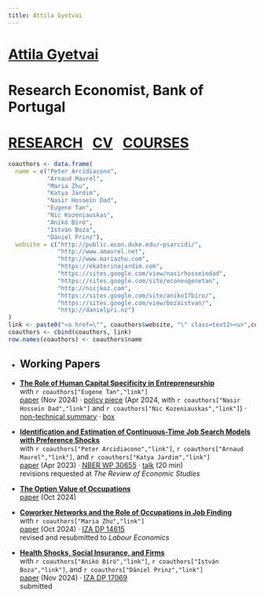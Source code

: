 ```yaml
---
title: Attila Gyetvai
---
```

<h1 class=name>   <a class=text1 href="/"> Attila Gyetvai </a> </h1>
<h1 class=affil>  Research Economist, Bank of Portugal </h1>
<h1 class=navbar> <a class=text1 href="research">RESEARCH</a>&nbsp;&nbsp;
  <a class=text1 href="CV_AttilaGyetvai.pdf">CV</a>&nbsp;&nbsp;
  <a class=text1 href="courses">COURSES</a></h1>

```r
coauthors <- data.frame(
  name = c("Peter Arcidiacono", 
           "Arnaud Maurel", 
           "Maria Zhu", 
           "Katya Jardim",
           "Nasir Hossein Dad",
           "Eugene Tan",
           "Nic Kozeniauskas",
           "Anikó Bíró",
           "István Boza",
           "Dániel Prinz"),
  website = c("http://public.econ.duke.edu/~psarcidi/", 
              "http://www.amaurel.net", 
              "http://www.mariazhu.com", 
              "https://ekaterinajardim.com",
              "https://sites.google.com/view/nasirhosseindad",
              "https://sites.google.com/site/econeugenetan",
              "http://nicjkoz.com",
              "https://sites.google.com/site/aniko17biro/",
              "https://sites.google.com/view/bozaistvan/",
              "http://danielpri.nz")
)
link <- paste0("<a href=\"", coauthors$website, "\" class=text2><u>",coauthors$name,"</u></a>")
coauthors <- cbind(coauthors, link)
row.names(coauthors) <- coauthors$name
```


<ul>
  <li><h2>Working Papers</h2></li>
  
  <li> 
    <p> 
      <a class=text1 href="research/GT_HCEntrepRisk.pdf"><b>The Role of Human Capital Specificity in Entrepreneurship</b></a> </br>
      with `r coauthors["Eugene Tan","link"]`</br>
      <a class=text2 href="research/GT_HCEntrepRisk.pdf"><u>paper</u></a> (Nov 2024) &#183; <a class=text2 href="research/GHKT_BdP.pdf"><u>policy piece</u></a> (Apr 2024, with `r coauthors["Nasir Hossein Dad","link"]` and `r coauthors["Nic Kozeniauskas","link"]`) &#183; <a class=text2 href="research/GHKT_BdP_NTS.pdf"><u>non-technical summary</u></a> &#183; <a class=text2 href="research/GHKT_BdP_EIP.pdf"><u>box</u></a>
    </p>
  </li>
  
  <li> 
    <p> 
      <a class=text1 href="research/AGMJ_ContTimeSearch.pdf"><b>Identification and Estimation of Continuous-Time Job Search Models with Preference Shocks</b></a> </br>
      with `r coauthors["Peter Arcidiacono","link"]`, `r coauthors["Arnaud Maurel","link"]`, and `r coauthors["Katya Jardim","link"]` </br>
      <a class=text2 href="research/AGMJ_ContTimeSearch.pdf"><u>paper</u></a> (Apr 2023) &#183; 
      <a class=text2 href="https://www.nber.org/papers/w30655"><u>NBER WP 30655</u></a> &#183; 
      <a class=text2 href="https://www.youtube.com/watch?v=KIt7SwoIVzg"><u>talk</u></a> (20 min) </br>
      revisions requested at <i>The Review of Economic Studies</i>
    </p>
  </li>
  
  <li> 
    <p> 
      <a class=text1 href="research/AttilaGyetvai_JMP.pdf"><b>The Option Value of Occupations</b></a> </br>
      <a class=text2 href="research/AttilaGyetvai_JMP.pdf"><u>paper</u></a> (Oct 2024)
    </p>
  </li>
  
  <li> 
    <p>
      <a class=text1 href="research/GZ_CoworkerNetworks.pdf"><b>Coworker Networks and the Role of Occupations in Job Finding</b></a> </br>
      with `r coauthors["Maria Zhu","link"]` </br>
      <a class=text2 href="research/GZ_CoworkerNetworks.pdf"><u>paper</u></a> (Oct 2024) &#183; 
      <a class=text2 href="http://ftp.iza.org/dp14615.pdf"><u>IZA DP 14615</u></a> </br>
      revised and resubmitted to <i>Labour Economics</i>
    </p>
  </li>
  
  <li> 
    <p>
      <a class=text1 href="research/BBGP_HealthShocks.pdf"><b>Health Shocks, Social Insurance, and Firms</b></a> </br>
      with `r coauthors["Anikó Bíró","link"]`, `r coauthors["István Boza","link"]`, and `r coauthors["Dániel Prinz","link"]` </br>
      <a class=text2 href="research/BBGP_HealthShocks.pdf"><u>paper</u></a> (Nov 2024) &#183; 
      <a class=text2 href="http://ftp.iza.org/dp17069.pdf"><u>IZA DP 17069</u></a> </br>
      submitted
    </p>
  </li>
</ul>

